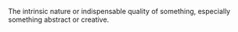 The intrinsic nature or indispensable quality of something, especially something abstract or
creative.
